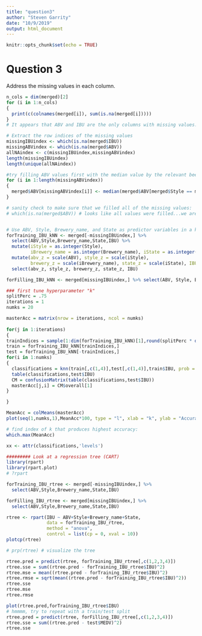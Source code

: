 ```yaml
---
title: "question3"
author: "Steven Garrity"
date: "10/9/2019"
output: html_document
---
```


```r
knitr::opts_chunk$set(echo = TRUE)
```

# Question 3
Address the missing values in each column.
```r
n_cols = dim(merged)[2]
for (i in 1:n_cols)
{
  print(c(colnames(merged[i]), sum(is.na(merged[i]))))
}
# It appears that ABV and IBU are the only columns with missing values.

# Extract the row indices of the missing values
missingIBUindex <- which(is.na(merged$IBU))
missingABVindex <- which(is.na(merged$ABV))
allNAindex <- c(missingIBUindex,missingABVindex)
length(missingIBUindex)
length(unique(allNAindex)) 

#try filling ABV values first with the median value by the relevant beer style. In other words, find the style of the beer with a missing value, calculate the median ABV for that style of beer, and fill the missing value with the median for that style.
for (i in 1:length(missingABVindex))
{
  merged$ABV[missingABVindex[i]] <- median(merged$ABV[merged$Style == merged$Style[missingABVindex[i]]],na.rm = TRUE)
}

# sanity check to make sure that we filled all of the missing values:
# which(is.na(merged$ABV)) # looks like all values were filled...we are good to proceed


# Use ABV, Style, Brewery_name, and State as predictor variables in a knn model
forTraining_IBU_kNN <- merged[-missingIBUindex,] %>% 
  select(ABV,Style,Brewery_name,State,IBU) %>%
  mutate(iStyle = as.integer(Style), 
         iBrewery_name = as.integer(Brewery_name), iState = as.integer(State)) %>%
  mutate(abv_z = scale(ABV), style_z = scale(iStyle), 
         brewery_z = scale(iBrewery_name), state_z = scale(iState), IBU = as.factor(IBU)) %>%
  select(abv_z, style_z, brewery_z, state_z, IBU)

forFilling_IBU_kNN <- merged[missingIBUindex,] %>% select(ABV, Style, Brewery_name, State, IBU)

### first tune hyperparameter "k"
splitPerc = .75
iterations = 1
numks = 20

masterAcc = matrix(nrow = iterations, ncol = numks)
  
for(j in 1:iterations)
{
trainIndices = sample(1:dim(forTraining_IBU_kNN)[1],round(splitPerc * dim(forTraining_IBU_kNN)[1]))
train = forTraining_IBU_kNN[trainIndices,]
test = forTraining_IBU_kNN[-trainIndices,]
for(i in 1:numks)
{
  classifications = knn(train[,c(1,4)],test[,c(1,4)],train$IBU, prob = TRUE, k = i)
  table(classifications,test$IBU)
  CM = confusionMatrix(table(classifications,test$IBU))
  masterAcc[j,i] = CM$overall[1]
}

}

MeanAcc = colMeans(masterAcc)
plot(seq(1,numks,1),MeanAcc*100, type = "l", xlab = "k", ylab = "Accuracy (%)")

# find index of k that produces highest accuracy:
which.max(MeanAcc)

xx <- attr(classifications,'levels')

######### Look at a regression tree (CART)
library(rpart)
library(rpart.plot)
# ?rpart

forTraining_IBU_rtree <- merged[-missingIBUindex,] %>% 
  select(ABV,Style,Brewery_name,State,IBU)

forFilling_IBU_rtree <- merged[missingIBUindex,] %>% 
  select(ABV,Style,Brewery_name,State,IBU)

rtree <- rpart(IBU ~ ABV+Style+Brewery_name+State, 
               data = forTraining_IBU_rtree,
               method = "anova",
               control = list(cp = 0, xval = 10))
plotcp(rtree)

# prp(rtree) # visualize the tree

rtree.pred = predict(rtree, forTraining_IBU_rtree[,c(1,2,3,4)])
rtree.sse = sum((rtree.pred - forTraining_IBU_rtree$IBU)^2)
rtree.mse = mean((rtree.pred - forTraining_IBU_rtree$IBU)^2)
rtree.rmse = sqrt(mean((rtree.pred - forTraining_IBU_rtree$IBU)^2))
rtree.sse
rtree.mse
rtree.rmse

plot(rtree.pred,forTraining_IBU_rtree$IBU)
# hmmmm, try to repeat with a train/test split
rtree.pred = predict(rtree, forFilling_IBU_rtree[,c(1,2,3,4)])
rtree.sse = sum((rtree.pred - test$MEDV)^2)
rtree.sse

```

